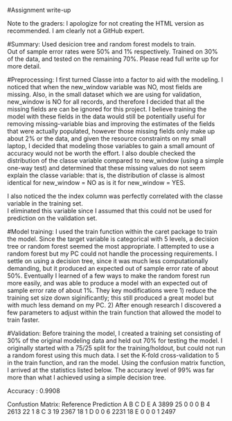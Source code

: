 #Assignment write-up

Note to the graders: I apologize for not creating the HTML version as recommended.  I am clearly not a GitHub expert.

#Summary:
Used desicion tree and random forest models to train.  
Out of sample error rates were 50% and 1% respectively.
Trained on 30% of the data, and tested on the remaining 70%.
Please read full write up for more detail.

#Preprocessing: 
I first turned Classe into a factor to aid with the modeling.  I noticed that when the new_window variable was NO, 
most fields are missing.  Also, in the small dataset which we are using for validation, new_window  is NO for all 
records, and therefore I decided that all the missing fields are can be ignored for this project.  I believe 
training the model with these fields in the data would still be potentially useful for removing missing-variable 
bias and improving the estimates of the fields that were actually populated, however those missing fields only 
make up about 2% or the data, and given the resource constraints on my small laptop, I decided that modeling 
those variables to gain a small amount of accuracy would not be worth the effort.  I also double checked the 
distribution of the classe variable compared to new_window (using a simple one-way test) and determined that 
these missing values do not seem explain the classe variable: that is, the distribution of classe is almost 
identical for new_window  = NO as is it for new_window  = YES. 

I also noticed the the index column was perfectly correlated with the classe variable in the training set.  
I eliminated this variable since I assumed that this could not be used for prediction on the validation set.

#Model training:
I used the train function within the caret package to train the model.  Since the target variable is 
categorical with 5 levels, a decision tree or random forest seemed the most appropriate.  I attempted to 
use a random forest but my PC could not handle the processing requirements.  I settle on using a decision 
tree, since it was much less computationally demanding, but it produced an expected out of sample error 
rate of about 50%.  Eventually I learned of a few ways to make the random forest run more easily, and 
was able to produce a model with an expected out of sample error rate of about 1%.  They key modifications
were 1) reduce the training set size down siginificantly; this still produced a great model but with much
less demand on my PC.  2) After enough research I discovered a few parameters to adjust within the train
function that allowed the model to train faster.

#Validation:
Before training the model, I created a training set consisting of 30% of the original modeling data and 
held out 70% for testing the model.  I originally started with a 75/25 split for the training/holdout, but 
could not run a random forest using this much data.  I set the K-fold cross-validation to 5 in the train
 function, and ran the model.  Using the confusion matrix function, I arrived at the statistics  listed 
 below.  The accuracy level of 99% was far more than what I achieved using a simple decision tree.

Accuracy : 0.9908

Confustion Matrix:
          Reference
Prediction    A    B    C    D    E
         A 3899   25    0    0    0
         B    4 2613   22    1    8
         C    3   19 2367   18    1
         D    0    0    6 2231   18
         E    0    0    0    1 2497
